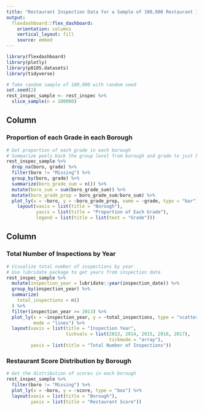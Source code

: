 ```yaml
---
title: "Restaurant Inspection Data for a Sample of 100,000 Restaurant Inspections"
output: 
  flexdashboard::flex_dashboard:
    orientation: columns
    vertical_layout: fill
    source: embed
---
```


```r
library(flexdashboard)
library(plotly)
library(p8105.datasets)
library(tidyverse)
```

```r
# Take random sample of 100,000 with random seed
set.seed(2)
rest_inspec_sample <- rest_inspec %>%
  slice_sample(n = 100000)
```


Column {data-width=650}
-----------------------------------------------------------------------

### Proportion of each Grade in each Borough

```r
# Get proportion of each grade in each borough
# Summarize peels back the group level from borough and grade to just borough
rest_inspec_sample %>%
  drop_na(boro, grade) %>%
  filter(boro != "Missing") %>%
  group_by(boro, grade) %>%
  summarize(boro_grade_sum = n()) %>%
  mutate(boro_sum = sum(boro_grade_sum)) %>%
  mutate(boro_grade_prop = boro_grade_sum/boro_sum) %>%
  plot_ly(x = ~boro, y = ~boro_grade_prop, name = ~grade, type = "bar") %>%
    layout(xaxis = list(title = "Borough"),
           yaxis = list(title = "Proportion of Each Grade"),
           legend = list(title = list(text = "Grade")))
```

Column {data-width=350}
-----------------------------------------------------------------------

### Total Number of Inspections by Year

```r
# Visualize total number of inspections by year
# Use lubridate package to get years from inspection date
rest_inspec_sample %>%
  mutate(inspection_year = lubridate::year(inspection_date)) %>%
  group_by(inspection_year) %>%
  summarize(
    total_inspections = n()
  ) %>%
  filter(inspection_year >= 2013) %>%
  plot_ly(x = ~inspection_year, y = ~total_inspections, type = "scatter",
          mode = "lines") %>%
  layout(xaxis = list(title = "Inspection Year",
                      tickvals = list(2013, 2014, 2015, 2016, 2017), 
                                      tickmode = "array"),
         yaxis = list(title = "Total Number of Inspections"))
```

### Restaurant Score Distribution by Borough

```r
# Get the distribution of scores in each borough
rest_inspec_sample %>%
  filter(boro != "Missing") %>%
  plot_ly(x = ~boro, y = ~score, type = "box") %>%
  layout(xaxis = list(title = "Borough"),
         yaxis = list(title = "Restaurant Score"))
```


